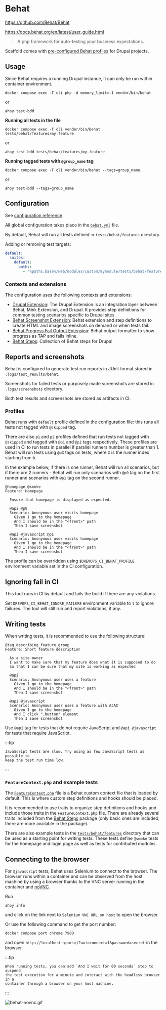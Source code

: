 # Behat

https://github.com/Behat/Behat

https://docs.behat.org/en/latest/user_guide.html

> A php framework for auto-testing your business expectations.

Scaffold comes with [pre-configured Behat profiles](https://github.com/drevops/scaffold/blob/develop/behat.yml) for Drupal projects.

## Usage

Since Behat requires a running Drupal instance, it can only be run within
container environment.

```shell
docker compose exec -T cli php -d memory_limit=-1 vendor/bin/behat
```
or
```shell
ahoy test-bdd
```

**Running all tests in the file**

```shell
docker compose exec -T cli vendor/bin/behat tests/behat/features/my.feature
```
or
```shell
ahoy test-bdd tests/behat/features/my.feature
```

**Running tagged tests with `@group_name` tag**

```shell
docker compose exec -T cli vendor/bin/behat --tags=group_name
```
or
```shell
ahoy test-bdd --tags=group_name
```

## Configuration

See [configuration reference](https://docs.behat.org/en/latest/user_guide/configuration.html).

All global configuration takes place in the [`behat.yml`](https://github.com/drevops/scaffold/blob/develop/behat.yml) file.

By default, Behat will run all tests defined in `tests/behat/features` directory.

Adding or removing test targets:

```yml
default:
  suites:
    default:
      paths:
        - '%paths.base%/web/modules/custom/mymodule/tests/behat/features'
```

### Contexts and extensions

The configuration uses the following contexts and extensions:

- [Drupal Extension](https://github.com/jhedstrom/drupalextension): The Drupal Extension is an integration layer between Behat, Mink Extension, and Drupal. It provides step definitions for common testing scenarios specific to Drupal sites.
- [Behat Screenshot Extension](https://github.com/drevops/behat-screenshot): Behat extension and step definitions to create HTML and image screenshots on demand or when tests fail.
- [Behat Progress Fail Output Extension](https://github.com/drevops/behat-format-progress-fail): Behat output formatter to show progress as TAP and fails inline.
- [Behat Steps](https://github.com/drevops/behat-steps): Collection of Behat steps for Drupal

## Reports and screenshots

Behat is configured to generate test run reports in JUnit format stored in
`.logs/test_results/behat`.

Screenshots for failed tests or purposely made screenshots are stored in
`.logs/screenshots` directory.

Both test results and screenshots are stored as artifacts in CI.

### Profiles

Behat runs with `default` profile defined in the configuration file: this runs
all tests not tagged with `@skipped` tag.

There are also `p1` and `p2` profiles defined that run tests not tagged with
`@skipped` and tagged with `@p1` and `@p2` tags respectively. These profiles are
used in CI to run tests in parallel if parallel runners number is greater than 1.
Behat will run tests using `@pX` tags on tests, where `X` is the runner index
starting from `0`.

In the example below, if there is one runner, Behat will run all scenarios, but
if there are 2 runners - Behat will run only scenarios with `@p0` tag on the
first runner and scenarios with `@p1` tag on the second runner.

```gherkin
@homepage @smoke
Feature: Homepage

  Ensure that homepage is displayed as expected.

  @api @p0
  Scenario: Anonymous user visits homepage
    Given I go to the homepage
    And I should be in the "<front>" path
    Then I save screenshot

  @api @javascript @p1
  Scenario: Anonymous user visits homepage
    Given I go to the homepage
    And I should be in the "<front>" path
    Then I save screenshot
```

The profile can be overridden using `$DREVOPS_CI_BEHAT_PROFILE` environment
variable set in the CI configuration.

## Ignoring fail in CI

This tool runs in CI by default and fails the build if there are any violations.

Set `DREVOPS_CI_BEHAT_IGNORE_FAILURE` environment variable to `1` to ignore
failures. The tool will still run and report violations, if any.

## Writing tests

When writing tests, it is recommended to use the following structure:

```gherkin
@tag_describing_feature_group
Feature: Short feature description

  As a site owner
  I want to make sure that my feature does what it is supposed to do
  So that I can be sure that my site is working as expected

  @api
  Scenario: Anonymous user uses a feature
    Given I go to the homepage
    And I should be in the "<front>" path
    Then I save screenshot

  @api @javascript
  Scenario: Anonymous user uses a feature with AJAX
    Given I go to the homepage
    And I click ".button" element
    Then I save screenshot
```

Use `@api` tag for tests that do not require JavaScript and `@api @javascript`
for tests that require JavaScript.

:::tip

    JavaScript tests are slow. Try using as few JavaScript tests as possible to
    keep the test run time low.

:::

### `FeatureContext.php` and example tests

The [`FeatureContext.php`](https://github.com/drevops/scaffold/blob/develop/tests/behat/bootstrap/FeatureContext.php)
file is a Behat custom context file that is loaded by default. This is where
custom step definitions and hooks should be placed.

It is recommended to use traits to organize step definitions and hooks and
include those traits in the `FeatureContext.php` file. There are already
several traits included from the [Behat Steps](https://github.com/drevops/behat-steps)
package (only basic ones are included; there are more available in the package).

There are also example tests in the [`tests/behat/features`](https://github.com/drevops/scaffold/blob/develop/tests/behat/features)
directory that can be used as a starting point for writing tests. These tests
define `@smoke` tests for the homepage and login page as well as tests for
contributed modules.

## Connecting to the browser

For `@javascript` tests, Behat uses Selenium to connect to the browser. The
browser runs within a container and can be observed from the host machine by
using a browser thanks to the VNC server running in the container and [noVNC](https://novnc.com/).

Run

```shell
ahoy info
```
and click on the link next to `Selenium VNC URL on host` to open the browser.

Or use the following command to get the port number:
```shell
docker compose port chrome 7900
```
and open `http://localhost:<port>/?autoconnect=1&password=secret` in the browser.

:::tip

    When running tests, you can add `And I wait for 60 seconds` step to suspend
    the test execution for a minute and interact with the headless browser in a
    container through a browser on your host machine.

:::

![behat-novnc.gif](/img/behat-novnc.gif)
